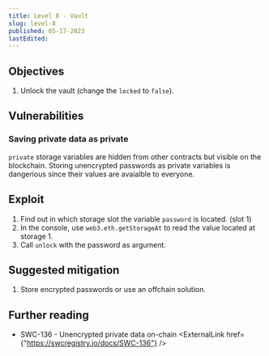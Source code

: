 ```yaml
---
title: Level 8 - Vault
slug: level-8
published: 05-17-2023
lastEdited:
---
```


## Objectives

1. Unlock the vault (change the `locked` to `false`).

## Vulnerabilities

### Saving private data as private

`private` storage variables are hidden from other contracts but visible on the blockchain. Storing
unencrypted passwords as private variables is dangerious since their values are avaialble to everyone.

## Exploit

1. Find out in which storage slot the variable `password` is located. (slot 1)
2. In the console, use `web3.eth.getStorageAt` to read the value located at storage 1.
3. Call `unlock` with the password as argument.

## Suggested mitigation

1. Store encrypted passwords or use an offchain solution.

## Further reading

- SWC-136 - Unencrypted private data on-chain <ExternalLink href={"https://swcregistry.io/docs/SWC-136"} />
